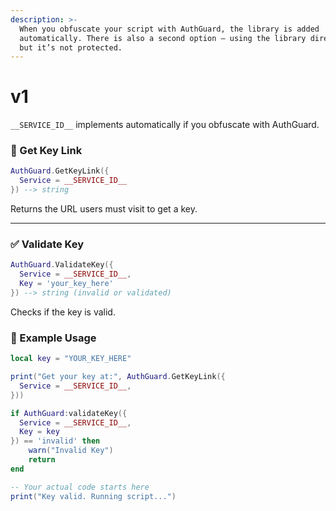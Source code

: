 ```yaml
---
description: >-
  When you obfuscate your script with AuthGuard, the library is added  
  automatically. There is also a second option — using the library directly —  
  but it’s not protected.
---
```



# v1

`__SERVICE_ID__` implements automatically if you obfuscate with AuthGuard.

### 🔗 Get Key Link


```lua
AuthGuard.GetKeyLink({
  Service = __SERVICE_ID__
}) --> string
```

Returns the URL users must visit to get a key.

***

### ✅ Validate Key

```lua
AuthGuard.ValidateKey({
  Service = __SERVICE_ID__,
  Key = 'your_key_here'
}) --> string (invalid or validated)
```

Checks if the key is valid.

### 🧪 Example Usage

```lua
local key = "YOUR_KEY_HERE"

print("Get your key at:", AuthGuard.GetKeyLink({
  Service = __SERVICE_ID__,
}))

if AuthGuard:validateKey({
  Service = __SERVICE_ID__,
  Key = key
}) == 'invalid' then
    warn("Invalid Key")
    return
end

-- Your actual code starts here
print("Key valid. Running script...")
```
